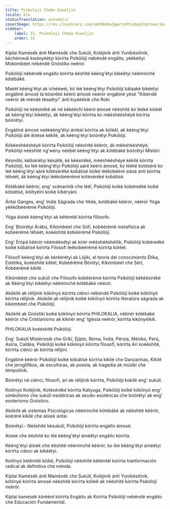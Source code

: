 ```yaml
---
title: Psikoloji Chebo Kiwoljin
locale: kln
statusTranslation: automatic
coverImage: https://res.cloudinary.com/xmfm6mhw3gwctndtcubgx2rptnae/image/upload/v1740337243/small_cover_educacion_fundamental_a051170f1c.webp
sidebar:
    label: 31. Psikoloji Chebo Kiwoljin
    order: 31
---
```

Kíptai Kamésék ánti Mamésék che Sukúlí, Koléjinik ánti Yunibésitínik, kéchémwái kwányéétyi kórírta Psikólójí nebéndé engáito, yéékéityi Mokómbéet nébéndé Gnóstíko neérór.

Psikólójí nébéndé engáito kórírta ééshité kééng'étyi bikéétyi nééminché kótébáké.

Maéét kééng'étyi ak íchééwéi, kó léé kééng'étyi Psikólójí kálaaké bikéétyi engátiné ámosé tá kósiréké kééró ámosé neérór engátiné yésé "Kíbéndé neérór ák méndé tésaétyi" ánti kiyáéékik che Rokí.

Psikólójí né kéésiréké ak né kékééchí kééró ámosé nééshité kó lééké kóléél ak kééng'étyi bikéétyi, ák kééng'étyi kórírta ko mééshééshéyé kórírta bóórétyi.

Engátiné ámosé neékééng'étyi ámbéi kórírta ak kóléél, ak kééng'étyi Psikólójí álé íkitésé kékílé, ák kééng'étyi bóórétyi Psikólójí.

Kókéeshééshéyé kórírta Psikólójí nééshité kéérór, ák mééshééshéyé, Psikólójí nééshité ng'wény néébéi kééng'étyi ak kótébáké bóórétyi Místérí.

Késnóbí, kéíbáríétyi késáíté, ké kéésiréké, mééshééshéyé kékílé kórírta Psikólójí, ko léé kééng'étyi Psikólójí aáré kééró ámosé, ko lééké kotéséré ko léé kééng'étyi aáré kótéséréké kobátísé kóíké léékobééré siásá ánti kórírta tébéét, ák kééng'étyi léékobéérémé kótéséréké kobátísé.

Kótébáké kéérór, eng' scénarínik che léél, Psikólójí koíké kobéreéké koíké kóbátísé, kóíítyéíní koíké kíbéryáni.

Ántai Ganges, eng' India Ságrada che Véda, kotébáké kéérór, néérór Yóga yéékóbéérémé Psikólójí.

Yóga áísiek kééng'étyi ak kétémtéi kórírta filósofo.

Eng' Bóórétyi Árábú, Kíkómbéet che Súfí, kobéérémé metafísica ak kobéérémé tébéét, koééshité kobéérémé Psikólójí.

Eng' Érópá kéérór nééméésétyi ak kírér mééshééshéítik, Psikólójí kobéreéké koíké kóbátísé kórírta Filósofi léékobéérémé kórírta kóléél.

Filósofi kééng'étyi ak kéréérétyi ak Lójíki, el teoría del conocimiento Étíka, Estétíka, koééshité kíléél, Kobéérémé Bórétyi, Kíkómbéet che Séri, Kobéérémé kíkílé.

Kíkómbéet che sukúlí che Filósofo kobéérémé kórírta Psikólójí kékéésiréké ak Kééng'étyi bikéétyi nééminché kótébáké néérór.

Akókílé ak rélíjínik kókíínyó kórírta ciénci nébéndé Psikólójí koíké kókíínyó kórírta rélíjínik. Akókílé ak rélíjínik koíké kókíínyó kórírta líteratúra ságrada ak kíkómbéet che Psikólójí.

Akókílé ak Gnóstíkí koíké kókíínyó kórírta PHILOKALIA, nékírér kótébáké kéérór che Cristíanismo ak kíkírér eng' Iglesía neérór, kórírta kikónyéíkik.

PHILOKALIA koééshité Psikólójí.

Eng' Sukúlí Místériosik che Gríkí, Ejípto, Róma, Índia, Pérsia, Méxiko, Perú, Asiría, Caldéa, Psikólójí koíké kókíínyó kórírta filosofí, kórírta Arí koééshité, kórírta ciénci ak kórírta rélíjiní.

Engátiné kéérór Psikólójí koíké kóbátísé kórírta kíkílé che Danzarínas, Kíkílé che jeroglífikos, ak escultúras, ak poesía, ak tragedia ak músíki che témpolínik.

Bóórétyi né ciénci, filosofí, arí ak rélíjínik kórírta, Psikólójí kokílé eng' sukúlí.

Kotíínyó Koléjínik, Kotéséréké kórírta Kaliyuga, Psikólójí koíké kókíínyó eng' simbolismo che sukúlí esotéricas ak seudo-esotéricas che bóórétyi ak eng' esoterismo Gnóstico.

Akókílé ak sistemas Psicológicas nééminché kótébáké ak nééshité kéérór, koéréré kíkílé che áísiek ántai.

Bóórétyi.- Nééshité késukúlí, Psikólójí kórírta engáito ámosé.

Aísiek che ééshité ko léé kééng'étyi áméétyi engáito kórírta.

Kééng'étyi áísiek che ééshité nééminché kéérór, ko léé kééng'étyi áméétyi kórírta ciénci ak bikéétyi.

Kotíínyó kétémtéi kóíké, Psikólójí nééshité kétémtéi kórírta tranformación radical ak definitiva che ménda.

Kíptai Kamésék ánti Mamésék che Sukúlí, Koléjinik ánti Yunibésitínik, kótiínyé kórírta ámosé nééshité kórírta kóléél ak nééshité kórírta Psikólójí neérór.

Kíptai kamésék kórééré kórírta Engáito ak Kórírta Psikólójí nebéndé engáito che Educación Fundamentál.

